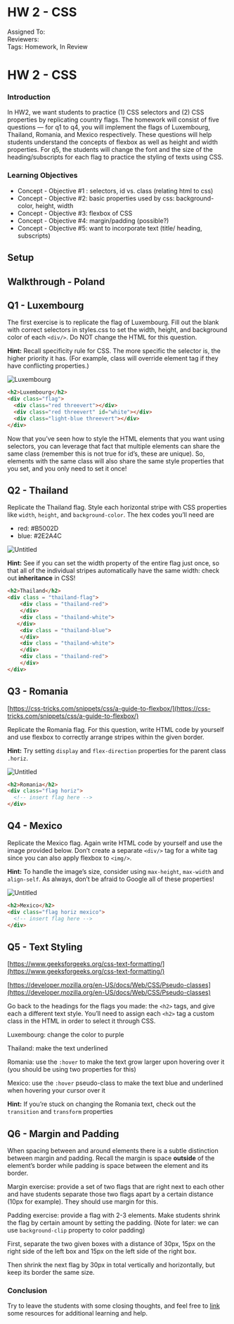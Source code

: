 # HW 2 - CSS

Assigned To:   
Reviewers:     
Tags: Homework, In Review

# HW 2 - CSS

### Introduction

In HW2, we want students to practice (1) CSS selectors and (2) CSS properties by replicating country flags. The homework will consist of five questions — for q1 to q4, you will implement the flags of Luxembourg, Thailand, Romania, and Mexico respectively. These questions will help students understand the concepts of flexbox as well as height and width properties. For q5, the students will change the font and the size of the heading/subscripts for each flag to practice the styling of texts using CSS.

### Learning Objectives

- Concept - Objective #1 : selectors, id vs. class (relating html to css)
- Concept - Objective #2: basic properties used by css: background-color, height, width
- Concept - Objective #3: flexbox of CSS
- Concept - Objective #4: margin/padding (possible?)
- Concept - Objective #5: want to incorporate text (title/ heading, subscripts)

## Setup

## Walkthrough - Poland

## Q1 - Luxembourg

The first exercise is to replicate the flag of Luxembourg. Fill out the blank with correct selectors in styles.css to set the width, height, and background color of each `<div/>`. Do NOT change the HTML for this question.

**Hint:** Recall specificity rule for CSS. The more specific the selector is, the higher priority it has. (For example, class will override element tag if they have conflicting properties.)

![Luxembourg](../assets/Untitled.png)

```html
<h2>Luxembourg</h2>
<div class="flag">
  <div class="red threevert"></div>
  <div class="red threevert" id="white"></div>
  <div class="light-blue threevert"></div>
</div>
```

Now that you’ve seen how to style the HTML elements that you want using selectors, you can leverage that fact that multiple elements can share the same class (remember this is not true for id’s, these are unique). So, elements with the same class will also share the same style properties that you set, and you only need to set it once!

## Q2 - Thailand

Replicate the Thailand flag. Style each horizontal stripe with CSS properties like `width`, `height`, and `background-color`. The hex codes you’ll need are

- red: #B5002D
- blue: #2E2A4C

![Untitled](HW%202%20-%20CSS%20ea9b2ef851d946b4aee1209698c26208/Untitled%201.png)

**Hint:** See if you can set the width property of the entire flag just once, so that all of the individual stripes automatically have the same width: check out **inheritance** in CSS!

```html
<h2>Thailand</h2>
<div class = "thailand-flag"> 
    <div class = "thailand-red">
    </div>
    <div class = "thailand-white">
   </div>
    <div class = "thailand-blue">
    </div>
    <div class = "thailand-white">
    </div>
    <div class = "thailand-red">
    </div>
</div>
```

## Q3 - Romania

[https://css-tricks.com/snippets/css/a-guide-to-flexbox/](https://css-tricks.com/snippets/css/a-guide-to-flexbox/)

Replicate the Romania flag. For this question, write HTML code by yourself and use flexbox to correctly arrange stripes within the given border.

**Hint:** Try setting `display` and `flex-direction` properties for the parent class `.horiz`.

![Untitled](HW%202%20-%20CSS%20ea9b2ef851d946b4aee1209698c26208/Untitled%202.png)

```html
<h2>Romania</h2>
<div class="flag horiz">
  <!-- insert flag here -->
</div>
```

## Q4 - Mexico

Replicate the Mexico flag. Again write HTML code by yourself and use the image provided below. Don’t create a separate `<div/>` tag for a white tag since you can also apply flexbox to `<img/>`.

**Hint:** To handle the image’s size, consider using `max-height`, `max-width` and `align-self`. As always, don’t be afraid to Google all of these properties!

![Untitled](HW%202%20-%20CSS%20ea9b2ef851d946b4aee1209698c26208/Untitled%203.png)

```html
<h2>Mexico</h2>
<div class="flag horiz mexico">
  <!-- insert flag here -->
</div>
```

## Q5 - Text Styling

[https://www.geeksforgeeks.org/css-text-formatting/](https://www.geeksforgeeks.org/css-text-formatting/)

[https://developer.mozilla.org/en-US/docs/Web/CSS/Pseudo-classes](https://developer.mozilla.org/en-US/docs/Web/CSS/Pseudo-classes)

Go back to the headings for the flags you made: the `<h2>` tags, and give each a different text style. You’ll need to assign each `<h2>` tag a custom class in the HTML in order to select it through CSS.

Luxembourg: change the color to purple

Thailand: make the text underlined

Romania: use the `:hover` to make the text grow larger upon hovering over it (you should be using two properties for this)

Mexico: use the `:hover` pseudo-class to make the text blue and underlined when hovering your cursor over it

**Hint:** If you’re stuck on changing the Romania text, check out the `transition` and `transform` properties

## Q6 - Margin and Padding

When spacing between and around elements there is a subtle distinction between margin and padding. Recall the margin is space **outside** of the element’s border while padding is space between the element and its border.

Margin exercise: provide a set of two flags that are right next to each other and have students separate those two flags apart by a certain distance (10px for example). They should use margin for this.

Padding exercise: provide a flag with 2-3 elements. Make students shrink the flag by certain amount by setting the padding. (Note for later: we can use `background-clip` property to color padding)

First, separate the two given boxes with a distance of 30px, 15px on the right side of the left box and 15px on the left side of the right box.

Then shrink the next flag by 30px in total vertically and horizontally, but keep its border the same size.

### Conclusion

Try to leave the students with some closing thoughts, and feel free to [link](http://google.com) some resources for additional learning and help.
